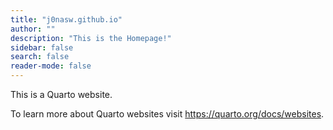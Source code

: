 ```yaml
---
title: "j0nasw.github.io"
author: ""
description: "This is the Homepage!"
sidebar: false
search: false
reader-mode: false
---
```


This is a Quarto website.

To learn more about Quarto websites visit <https://quarto.org/docs/websites>.
